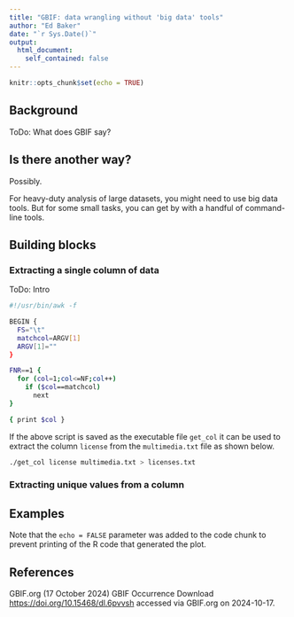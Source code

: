 ---
title: "GBIF: data wrangling without 'big data' tools"
author: "Ed Baker"
date: "`r Sys.Date()`"
output: 
  html_document:
    self_contained: false
---

```{r setup, include=FALSE}
knitr::opts_chunk$set(echo = TRUE)
```

## Background

ToDo: What does GBIF say?

## Is there another way?

Possibly.

For heavy-duty analysis of large datasets, you might need to use big data tools. But for some small tasks, you can get by with a handful of command-line tools.

## Building blocks

### Extracting a single column of data

ToDo: Intro

```{bash eval=FALSE}
#!/usr/bin/awk -f

BEGIN {
  FS="\t"
  matchcol=ARGV[1]
  ARGV[1]=""
}

FNR==1 {
  for (col=1;col<=NF;col++)
    if ($col==matchcol)
      next
}

{ print $col }

```

If the above script is saved as the executable file `get_col` it can be used to extract the column `license` from the `multimedia.txt` file as shown below.

```{bash}
./get_col license multimedia.txt > licenses.txt
```

### Extracting unique values from a column



## Examples

Note that the `echo = FALSE` parameter was added to the code chunk to prevent printing of the R code that generated the plot.

## References

GBIF.org (17 October 2024) GBIF Occurrence Download <https://doi.org/10.15468/dl.6pvvsh> accessed via GBIF.org on 2024-10-17.
